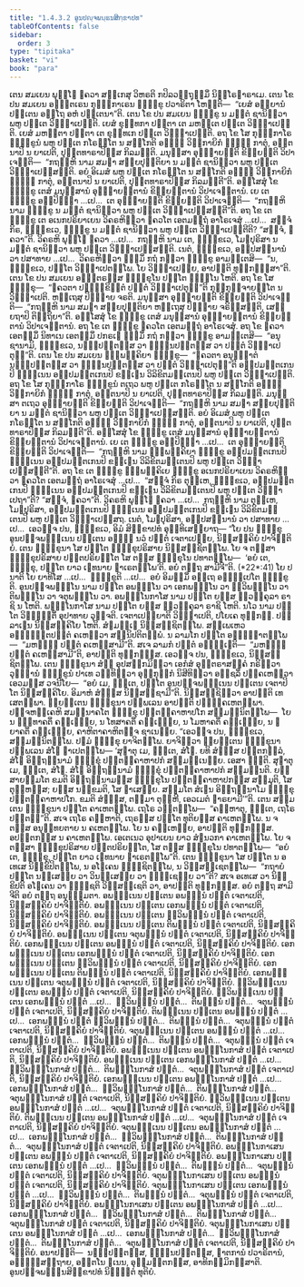 ```yaml
---
title: "1.4.3.2 ອູນປຎ຺ຈພນ຺ຘນສິກ຺ຂາປທ"
tableOfContents: false
sidebar:
  order: 3
type: "tipitaka"
basket: "vi"
book: "para"
---
```



<DynamicBreadcrumb />

<Division number="609" book="para">

<Paragraph number="2273" book="para">
ເຕນ ສມເຍນ ພຸທ຺ໂຘ ຠຄວາ ສກ຺ເກສຸ ວິຫຣຕິ ກປິລວຕ຺ຖຸສ຺ມິໍ ນິຄ຺ໂຣຘາຣາເມ. ເຕນ ໂຂ ປນ ສມເຍນ ອຎ຺ຎຕເຣນ ກຸມ຺ຠກາເຣນ ຠິກ຺ຂູ ປວາຣິຕາ ໂຫນ຺ຕິ—  “ເຍສໍ ອຍ຺ຍານໍ ປຕ຺ເຕນ ອຕ຺ໂຖ ອຫໍ ປຕ຺ເຕນາ”ຕິ. ເຕນ ໂຂ ປນ ສມເຍນ ຠິກ຺ຂູ ນ ມຕ຺ຕໍ ຊານິຕ຺ວາ ພຫູ ປຕ຺ເຕ ວິຎ຺ຎາເປນ຺ຕິ. ເຍສໍ ຂຸທ຺ທກາ ປຕ຺ຕາ ເຕ ມຫນ຺ເຕ ປຕ຺ເຕ ວິຎ຺ຎາເປນ຺ຕິ. ເຍສໍ ມຫນ຺ຕາ ປຕ຺ຕາ ເຕ ຂຸທ຺ທເກ ປຕ຺ເຕ ວິຎ຺ຎາເປນ຺ຕິ. ອຖ ໂຂ ໂສ ກຸມ຺ຠກາໂຣ ຠິກ຺ຂູນໍ ພຫູ ປຕ຺ເຕ ກໂຣນ຺ໂຕ ນ ສກ຺ໂກຕິ ອຎ຺ຎໍ ວິກ຺ກາຍິກໍ ຠຓ຺ຑໍ ກາຕຸໍ, ອຕ຺ຕນາປິ ນ ຍາເປຕິ, ປຸຕ຺ຕທາຣາປິສ຺ສ ກິລມນ຺ຕິ. ມນຸສ຺ສາ ອຸຊ຺ຌາຍນ຺ຕິ ຂິຍ຺ຍນ຺ຕິ ວິປາເຈນ຺ຕິ—  “ກຖຎ຺ຫິ ນາມ ສມຓາ ສກ຺ຍປຸຕ຺ຕິຍາ ນ ມຕ຺ຕໍ ຊານິຕ຺ວາ ພຫູ ປຕ຺ເຕ ວິຎ຺ຎາເປສ຺ສນ຺ຕິ. ອຍໍ ອິເມສໍ ພຫູ ປຕ຺ເຕ ກໂຣນ຺ໂຕ ນ ສກ຺ໂກຕິ ອຎ຺ຎໍ ວິກ຺ກາຍິກໍ ຠຓ຺ຑໍ ກາຕຸໍ, ອຕ຺ຕນາປິ ນ ຍາເປຕິ, ປຸຕ຺ຕທາຣາປິສ຺ສ ກິລມນ຺ຕີ”ຕິ.
</Paragraph>

<Paragraph number="2274" book="para">
ອສ຺ໂສສຸໍ ໂຂ ຠິກ຺ຂູ ເຕສໍ ມນຸສ຺ສານໍ ອຸຊ຺ຌາຍນ຺ຕານໍ ຂິຍ຺ຍນ຺ຕານໍ ວິປາເຈນ຺ຕານໍ. ເຍ ເຕ ຠິກ຺ຂູ ອປ຺ປິຈ຺ຉາ …ເປ…  ເຕ ອຸຊ຺ຌາຍນ຺ຕິ ຂິຍ຺ຍນ຺ຕິ ວິປາເຈນ຺ຕິ—  “ກຖຎ຺ຫິ ນາມ ຠິກ຺ຂູ ນ ມຕ຺ຕໍ ຊານິຕ຺ວາ ພຫູ ປຕ຺ເຕ ວິຎ຺ຎາເປສ຺ສນ຺ຕີ”ຕິ.
</Paragraph>

<Paragraph number="2275" book="para">
ອຖ ໂຂ ເຕ ຠິກ຺ຂູ ເຕ ອເນກປຣິຍາເຍນ ວິຄຣຫິຕ຺ວາ ຠຄວໂຕ ເອຕມຕ຺ຖໍ ອາໂຣເຈສຸໍ …ເປ…  ສຈ຺ຈໍ ກິຣ, ຠິກ຺ຂເວ, ຠິກ຺ຂູ ນ ມຕ຺ຕໍ ຊານິຕ຺ວາ ພຫູ ປຕ຺ເຕ ວິຎ຺ຎາເປນ຺ຕີຕິ? “ສຈ຺ຈໍ, ຠຄວາ”ຕິ. ວິຄຣຫິ ພຸທ຺ໂຘ ຠຄວາ …ເປ…  ກຖຎ຺ຫິ ນາມ ເຕ, ຠິກ຺ຂເວ, ໂມຆປຸຣິສາ ນ ມຕ຺ຕໍ ຊານິຕ຺ວາ ພຫູ ປຕ຺ເຕ ວິຎ຺ຎາເປສ຺ສນ຺ຕິ. ເນຕໍ, ຠິກ຺ຂເວ, ອປ຺ປສນ຺ນານໍ ວາ ປສາທາຍ …ເປ…  ວິຄຣຫິຕ຺ວາ ຘມ຺ມິໍ ກຖໍ ກຕ຺ວາ ຠິກ຺ຂູ ອາມນ຺ເຕສິ—  “ນ, ຠິກ຺ຂເວ, ປຕ຺ໂຕ ວິຎ຺ຎາເປຕພ຺ໂພ. ໂຍ ວິຎ຺ຎາເປຍ຺ຍ, ອາປຕ຺ຕິ ທຸກ຺ກຏສ຺ສາ”ຕິ.
</Paragraph>

</Division>
<Division number="610" book="para">

<Paragraph number="2276" book="para">
ເຕນ ໂຂ ປນ ສມເຍນ ອຎ຺ຎຕຣສ຺ສ ຠິກ຺ຂຸໂນ ປຕ຺ໂຕ ຠິນ຺ໂນ ໂຫຕິ. ອຖ ໂຂ ໂສ ຠິກ຺ຂຸ—  “ຠຄວຕາ ປຏິກ຺ຂິຕ຺ຕໍ ປຕ຺ຕໍ ວິຎ຺ຎາເປຕຸນ຺”ຕິ ກຸກ຺ກຸຈ຺ຈາຍນ຺ໂຕ ນ ວິຎ຺ຎາເປຕິ. ຫຕ຺ເຖສຸ ປິຓ຺ຑາຍ ຈຣຕິ. ມນຸສ຺ສາ ອຸຊ຺ຌາຍນ຺ຕິ ຂິຍ຺ຍນ຺ຕິ ວິປາເຈນ຺ຕິ—  “ກຖຎ຺ຫິ ນາມ ສມຓາ ສກ຺ຍປຸຕ຺ຕິຍາ ຫຕ຺ເຖສຸ ປິຓ຺ຑາຍ ຈຣິສ຺ສນ຺ຕິ, ເສຍ຺ຍຖາປິ ຕິຕ຺ຖິຍາ”ຕິ.
</Paragraph>

<Paragraph number="2277" book="para">
ອສ຺ໂສສຸໍ ໂຂ ຠິກ຺ຂູ ເຕສໍ ມນຸສ຺ສານໍ ອຸຊ຺ຌາຍນ຺ຕານໍ ຂິຍ຺ຍນ຺ຕານໍ ວິປາເຈນ຺ຕານໍ. ອຖ ໂຂ ເຕ ຠິກ຺ຂູ ຠຄວໂຕ ເອຕມຕ຺ຖໍ ອາໂຣເຈສຸໍ. ອຖ ໂຂ ຠຄວາ ເອຕສ຺ມິໍ ນິທາເນ ເອຕສ຺ມິໍ ປກຣເຓ ຘມ຺ມິໍ ກຖໍ ກຕ຺ວາ ຠິກ຺ຂູ ອາມນ຺ເຕສິ—  “ອນຸຊານາມິ, ຠິກ຺ຂເວ, ນຏ຺ຐປຕ຺ຕສ຺ສ ວາ ຠິນ຺ນປຕ຺ຕສ຺ສ ວາ ປຕ຺ຕໍ ວິຎ຺ຎາເປຕຸນ຺”ຕິ.
</Paragraph>

</Division>
<Division number="611" book="para">

<Paragraph number="2278" book="para">
ເຕນ ໂຂ ປນ ສມເຍນ ຉພ຺ພຄ຺ຄິຍາ ຠິກ຺ຂູ—  “ຠຄວຕາ ອນຸຎ຺ຎາຕໍ ນຏ຺ຐປຕ຺ຕສ຺ສ ວາ ຠິນ຺ນປຕ຺ຕສ຺ສ ວາ ປຕ຺ຕໍ ວິຎ຺ຎາເປຕຸນ຺”ຕິ ອປ຺ປມຕ຺ຕເກນປິ ຠິນ຺ເນນ ອປ຺ປມຕ຺ຕເກນປິ ຂຓ຺ເຑນ ວິລິຂິຕມຕ຺ເຕນປິ ພຫູ ປຕ຺ເຕ ວິຎ຺ຎາເປນ຺ຕິ. ອຖ ໂຂ ໂສ ກຸມ຺ຠກາໂຣ ຠິກ຺ຂູນໍ ຕເຖວ ພຫູ ປຕ຺ເຕ ກໂຣນ຺ໂຕ ນ ສກ຺ໂກຕິ ອຎ຺ຎໍ ວິກ຺ກາຍິກໍ ຠຓ຺ຑໍ ກາຕຸໍ, ອຕ຺ຕນາປິ ນ ຍາເປຕິ, ປຸຕ຺ຕທາຣາປິສ຺ສ ກິລມນ຺ຕິ. ມນຸສ຺ສາ ຕເຖວ ອຸຊ຺ຌາຍນ຺ຕິ ຂິຍ຺ຍນ຺ຕິ ວິປາເຈນ຺ຕິ—  “ກຖຎ຺ຫິ ນາມ ສມຓາ ສກ຺ຍປຸຕ຺ຕິຍາ ນ ມຕ຺ຕໍ ຊານິຕ຺ວາ ພຫູ ປຕ຺ເຕ ວິຎ຺ຎາເປສ຺ສນ຺ຕິ. ອຍໍ ອິເມສໍ ພຫູ ປຕ຺ເຕ ກໂຣນ຺ໂຕ ນ ສກ຺ໂກຕິ ອຎ຺ຎໍ ວິກ຺ກາຍິກໍ ຠຓ຺ຑໍ ກາຕຸໍ, ອຕ຺ຕນາປິ ນ ຍາເປຕິ, ປຸຕ຺ຕທາຣາປິສ຺ສ ກິລມນ຺ຕີ”ຕິ.
</Paragraph>

<Paragraph number="2279" book="para">
ອສ຺ໂສສຸໍ ໂຂ ຠິກ຺ຂູ ເຕສໍ ມນຸສ຺ສານໍ ອຸຊ຺ຌາຍນ຺ຕານໍ ຂິຍ຺ຍນ຺ຕານໍ ວິປາເຈນ຺ຕານໍ. ເຍ ເຕ ຠິກ຺ຂູ ອປ຺ປິຈ຺ຉາ …ເປ…  ເຕ ອຸຊ຺ຌາຍນ຺ຕິ ຂິຍ຺ຍນ຺ຕິ ວິປາເຈນ຺ຕິ—  “ກຖຎ຺ຫິ ນາມ ຉພ຺ພຄ຺ຄິຍາ ຠິກ຺ຂູ ອປ຺ປມຕ຺ຕເກນປິ ຠິນ຺ເນນ ອປ຺ປມຕ຺ຕເກນປິ ຂຓ຺ເຑນ ວິລິຂິຕມຕ຺ເຕນປິ ພຫູ ປຕ຺ເຕ ວິຎ຺ຎາເປສ຺ສນ຺ຕີ”ຕິ.
</Paragraph>

<Paragraph number="2280" book="para">
ອຖ ໂຂ ເຕ ຠິກ຺ຂູ ຉພ຺ພຄ຺ຄິເຍ ຠິກ຺ຂູ ອເນກປຣິຍາເຍນ ວິຄຣຫິຕ຺ວາ ຠຄວໂຕ ເອຕມຕ຺ຖໍ ອາໂຣເຈສຸໍ …ເປ…  “ສຈ຺ຈໍ ກິຣ ຕຸມ຺ເຫ, ຠິກ຺ຂເວ, ອປ຺ປມຕ຺ຕເກນປິ ຠິນ຺ເນນ ອປ຺ປມຕ຺ຕເກນປິ ຂຓ຺ເຑນ ວິລິຂິຕມຕ຺ເຕນປິ ພຫູ ປຕ຺ເຕ ວິຎ຺ຎາເປຖາ”ຕິ? “ສຈ຺ຈໍ, ຠຄວາ”ຕິ. ວິຄຣຫິ ພຸທ຺ໂຘ ຠຄວາ …ເປ…  ກຖຎ຺ຫິ ນາມ ຕຸມ຺ເຫ, ໂມຆປຸຣິສາ, ອປ຺ປມຕ຺ຕເກນປິ ຠິນ຺ເນນ ອປ຺ປມຕ຺ຕເກນປິ ຂຓ຺ເຑນ ວິລິຂິຕມຕ຺ເຕນປິ ພຫູ ປຕ຺ເຕ ວິຎ຺ຎາເປສ຺ສຖ. ເນຕໍ, ໂມຆປຸຣິສາ, ອປ຺ປສນ຺ນານໍ ວາ ປສາທາຍ …ເປ…  ເອວຎ຺ຈ ປນ, ຠິກ຺ຂເວ, ອິມໍ ສິກ຺ຂາປທໍ ອຸທ຺ທິເສຍ຺ຍາຖ—
</Paragraph>

</Division>
<Division number="612" book="para">

<Paragraph number="2281" book="para">
<Emphasis>“ໂຍ ປນ ຠິກ຺ຂຸ ອູນປຎ຺ຈພນ຺ຘເນນ ປຕ຺ເຕນ ອຎ຺ຎໍ ນວໍ ປຕ຺ຕໍ ເຈຕາເປຍ຺ຍ, ນິສ຺ສຄ຺ຄິຍໍ ປາຈິຕ຺ຕິຍໍ. ເຕນ ຠິກ຺ຂຸນາ ໂສ ປຕ຺ໂຕ ຠິກ຺ຂຸປຣິສາຍ ນິສ຺ສຊ຺ຊິຕພ຺ໂພ. ໂຍ ຈ ຕສ຺ສາ ຠິກ຺ຂຸປຣິສາຍ ປຕ຺ຕປຣິຍນ຺ໂຕ ໂສ ຕສ຺ສ ຠິກ຺ຂຸໂນ ປທາຕພ຺ໂພ—  ‘ອຍໍ ເຕ, ຠິກ຺ຂຸ, ປຕ຺ໂຕ ຍາວ ເຠທນາຍ ຘາເຣຕພ຺ໂພ’ຕິ. ອຍໍ ຕຕ຺ຖ ສາມີຈີ”</Emphasis>ຕິ. (*22*:<Emphasis>41</Emphasis>)
</Paragraph>

</Division>
<Division number="613" book="para">

<Paragraph number="2282" book="para">
<Emphasis>ໂຍ ປນາ</Emphasis>ຕິ ໂຍ ຍາທິໂສ …ເປ…  <Emphasis>ຠິກ຺ຂູ</Emphasis>ຕິ …ເປ…  ອຍໍ ອິມສ຺ມິໍ ອຕ຺ເຖ ອຘິປ຺ເປໂຕ ຠິກ຺ຂູຕິ.
</Paragraph>

<Paragraph number="2283" book="para">
<Emphasis>ອູນປຎ຺ຈພນ຺ຘໂນ</Emphasis> ນາມ ປຕ຺ໂຕ ອພນ຺ຘໂນ ວາ ເອກພນ຺ຘໂນ ວາ ທ຺ວິພນ຺ຘໂນ ວາ ຕິພນ຺ຘໂນ ວາ ຈຕຸພນ຺ຘໂນ ວາ. ອພນ຺ຘໂນກາໂສ ນາມ ປຕ຺ໂຕ ຍສ຺ສ ທ຺ວງ຺ຄຸລາ ຣາຊິ ນ ໂຫຕິ. ພນ຺ຘໂນກາໂສ ນາມ ປຕ຺ໂຕ ຍສ຺ສ ທ຺ວງ຺ຄຸລາ ຣາຊິ ໂຫຕິ. <Emphasis>ນໂວ</Emphasis> ນາມ ປຕ຺ໂຕ ວິຎ຺ຎຕ຺ຕິໍ ອຸປາທາຍ ວຸຈ຺ຈຕິ.
</Paragraph>

<Paragraph number="2284" book="para">
<Emphasis>ເຈຕາເປຍ຺ຍາ</Emphasis>ຕິ ວິຎ຺ຎາເປຕິ, ປໂຍເຄ ທຸກ຺ກຏໍ. ປຏິລາເຠນ ນິສ຺ສຄ຺ຄິໂຍ ໂຫຕິ. ສໍຆມຊ຺ເຌ ນິສ຺ສຊ຺ຊິຕພ຺ໂພ. ສພ຺ເພເຫວ ອຘິຏ຺ຐິຕປຕ຺ຕໍ ຄເຫຕ຺ວາ ສນ຺ນິປຕິຕພ຺ພໍ. ນ ລາມໂກ ປຕ຺ໂຕ ອຘິຏ຺ຐາຕພ຺ໂພ—  “ມຫຄ຺ຆໍ ປຕ຺ຕໍ ຄເຫສ຺ສາມີ”ຕິ. ສເຈ ລາມກໍ ປຕ຺ຕໍ ອຘິຏ຺ເຐຕິ—  “ມຫຄ຺ຆໍ ປຕ຺ຕໍ ຄເຫສ຺ສາມີ”ຕິ, ອາປຕ຺ຕິ ທຸກ຺ກຏສ຺ສ. ເອວຎ຺ຈ ປນ, ຠິກ຺ຂເວ, ນິສ຺ສຊ຺ຊິຕພ຺ໂພ. ເຕນ ຠິກ຺ຂຸນາ ສໍຆໍ ອຸປສງ຺ກມິຕ຺ວາ ເອກໍສໍ ອຸຕ຺ຕຣາສງ຺ຄໍ ກຣິຕ຺ວາ ວຸຑ຺ຒານໍ ຠິກ຺ຂູນໍ ປາເທ ວນ຺ທິຕ຺ວາ ອຸກ຺ກຸຏິກໍ ນິສີທິຕ຺ວາ ອຎ຺ຊລິໍ ປຄ຺ຄເຫຕ຺ວາ ເອວມສ຺ສ ວຈນີໂຍ—  “ອຍໍ ເມ, ຠນ຺ເຕ, ປຕ຺ໂຕ ອູນປຎ຺ຈພນ຺ຘເນນ ປຕ຺ເຕນ ເຈຕາປິໂຕ ນິສ຺ສຄ຺ຄິໂຍ. ອິມາຫໍ ສໍຆສ຺ສ ນິສ຺ສຊ຺ຊາມີ”ຕິ. ນິສ຺ສຊ຺ຊິຕ຺ວາ ອາປຕ຺ຕິ ເທເສຕພ຺ພາ. ພ຺ຍຕ຺ເຕນ ຠິກ຺ຂຸນາ ປຏິພເລນ ອາປຕ຺ຕິ ປຏິຄ຺ຄເຫຕພ຺ພາ. ປຎ຺ຈຫງ຺ເຄຫິ ສມນ຺ນາຄໂຕ ຠິກ຺ຂຸ ປຕ຺ຕຄ຺ຄາຫາປໂກ ສມ຺ມນ຺ນິຕພ຺ໂພ—  ໂຍ ນ ຉນ຺ທາຄຕິໍ ຄຈ຺ເຉຍ຺ຍ, ນ ໂທສາຄຕິໍ ຄຈ຺ເຉຍ຺ຍ, ນ ໂມຫາຄຕິໍ ຄຈ຺ເຉຍ຺ຍ, ນ ຠຍາຄຕິໍ ຄຈ຺ເຉຍ຺ຍ, ຄາຫິຕາຄາຫິຕຎ຺ຈ ຊາເນຍ຺ຍ. “ເອວຎ຺ຈ ປນ, ຠິກ຺ຂເວ, ສມ຺ມນ຺ນິຕພ຺ໂພ. ປຐມໍ ຠິກ຺ຂຸ ຍາຈິຕພ຺ໂພ. ຍາຈິຕ຺ວາ ພ຺ຍຕ຺ເຕນ ຠິກ຺ຂຸນາ ປຏິພເລນ ສໍໂຆ ຎາເປຕພ຺ໂພ—
</Paragraph>

</Division>
<Division number="614" book="para">

<Paragraph number="2285" book="para">
‘ສຸຓາຕຸ ເມ, ຠນ຺ເຕ, ສໍໂຆ. ຍທິ ສໍຆສ຺ສ ປຕ຺ຕກລ຺ລໍ, ສໍໂຆ ອິຕ຺ຖນ຺ນາມໍ ຠິກ຺ຂຸໍ ປຕ຺ຕຄ຺ຄາຫາປກໍ ສມ຺ມນ຺ເນຍ຺ຍ. ເອສາ ຎຕ຺ຕິ.
</Paragraph>

<Paragraph number="2286" book="para">
ສຸຓາຕຸ ເມ, ຠນ຺ເຕ, ສໍໂຆ. ສໍໂຆ ອິຕ຺ຖນ຺ນາມໍ ຠິກ຺ຂຸໍ ປຕ຺ຕຄ຺ຄາຫາປກໍ ສມ຺ມນ຺ນຕິ. ຍສ຺ສາຍສ຺ມໂຕ ຂມຕິ ອິຕ຺ຖນ຺ນາມສ຺ສ ຠິກ຺ຂຸໂນ ປຕ຺ຕຄ຺ຄາຫາປກສ຺ສ ສມ຺ມຸຕິ, ໂສ ຕຸຓ຺ຫສ຺ສ; ຍສ຺ສ ນກ຺ຂມຕິ, ໂສ ຠາເສຍ຺ຍ.
</Paragraph>

<Paragraph number="2287" book="para">
ສມ຺ມໂຕ ສໍເຆນ ອິຕ຺ຖນ຺ນາໂມ ຠິກ຺ຂຸ ປຕ຺ຕຄ຺ຄາຫາປໂກ. ຂມຕິ ສໍຆສ຺ສ, ຕສ຺ມາ ຕຸຓ຺ຫີ, ເອວເມຕໍ ຘາຣຍາມີ’”ຕິ.
</Paragraph>

</Division>
<Division number="615" book="para">

<Paragraph number="2288" book="para">
ເຕນ ສມ຺ມເຕນ ຠິກ຺ຂຸນາ ປຕ຺ໂຕ ຄາເຫຕພ຺ໂພ. ເຖໂຣ ວຕ຺ຕພ຺ໂພ—  “ຄຓ຺ຫາຕຸ, ຠນ຺ເຕ, ເຖໂຣ ປຕ຺ຕນ຺”ຕິ. ສເຈ ເຖໂຣ ຄຓ຺ຫາຕິ, ເຖຣສ຺ສ ປຕ຺ໂຕ ທຸຕິຍສ຺ສ ຄາເຫຕພ຺ໂພ. ນ ຈ ຕສ຺ສ ອນຸທ຺ທຍຕາຍ ນ ຄເຫຕພ຺ໂພ. ໂຍ ນ ຄຓ຺ເຫຍ຺ຍ, ອາປຕ຺ຕິ ທຸກ຺ກຏສ຺ສ. ອປຕ຺ຕກສ຺ສ ນ ຄາເຫຕພ຺ໂພ. ເອເຕເນວ ອຸປາເຍນ ຍາວ ສໍຆນວກາ ຄາເຫຕພ຺ໂພ. ໂຍ ຈ ຕສ຺ສາ ຠິກ຺ຂຸປຣິສາຍ ປຕ຺ຕປຣິຍນ຺ໂຕ, ໂສ ຕສ຺ສ ຠິກ຺ຂຸໂນ ປທາຕພ຺ໂພ—  “ອຍໍ ເຕ, ຠິກ຺ຂຸ, ປຕ຺ໂຕ ຍາວ ເຠທນາຍ ຘາເຣຕພ຺ໂພ”ຕິ.
</Paragraph>

<Paragraph number="2289" book="para">
ເຕນ ຠິກ຺ຂຸນາ ໂສ ປຕ຺ໂຕ ນ ອເທເສ ນິກ຺ຂິປິຕພ຺ໂພ, ນ ອໂຠເຄນ ຠຸຎ຺ຊິຕພ຺ໂພ, ນ ວິສ຺ສຊ຺ເຊຕພ຺ໂພ—  “ກຖາຍໍ ປຕ຺ໂຕ ນສ຺ເສຍ຺ຍ ວາ ວິນສ຺ເສຍ຺ຍ ວາ ຠິຊ຺ເຊຍ຺ຍ ວາ”ຕິ? ສເຈ ອເທເສ ວາ ນິກ຺ຂິປຕິ ອໂຠເຄນ ວາ ຠຸຎ຺ຊຕິ ວິສ຺ສຊ຺ເຊຕິ ວາ, ອາປຕ຺ຕິ ທຸກ຺ກຏສ຺ສ.
</Paragraph>

<Paragraph number="2290" book="para">
<Emphasis>ອຍໍ ຕຕ຺ຖ ສາມີຈີ</Emphasis>ຕິ ອຍໍ ຕຕ຺ຖ ອນຸຘມ຺ມຕາ.
</Paragraph>

</Division>
<Division number="616" book="para">

<Paragraph number="2291" book="para">
ອພນ຺ຘເນນ ປຕ຺ເຕນ ອພນ຺ຘນໍ ປຕ຺ຕໍ ເຈຕາເປຕິ, ນິສ຺ສຄ຺ຄິຍໍ ປາຈິຕ຺ຕິຍໍ. ອພນ຺ຘເນນ ປຕ຺ເຕນ ເອກພນ຺ຘນໍ ປຕ຺ຕໍ ເຈຕາເປຕິ, ນິສ຺ສຄ຺ຄິຍໍ ປາຈິຕ຺ຕິຍໍ. ອພນ຺ຘເນນ ປຕ຺ເຕນ ທ຺ວິພນ຺ຘນໍ ປຕ຺ຕໍ ເຈຕາເປຕິ, ນິສ຺ສຄ຺ຄິຍໍ ປາຈິຕ຺ຕິຍໍ. ອພນ຺ຘເນນ ປຕ຺ເຕນ ຕິພນ຺ຘນໍ ປຕ຺ຕໍ ເຈຕາເປຕິ, ນິສ຺ສຄ຺ຄິຍໍ ປາຈິຕ຺ຕິຍໍ. ອພນ຺ຘເນນ ປຕ຺ເຕນ ຈຕຸພນ຺ຘນໍ ປຕ຺ຕໍ ເຈຕາເປຕິ, ນິສ຺ສຄ຺ຄິຍໍ ປາຈິຕ຺ຕິຍໍ.
</Paragraph>

<Paragraph number="2292" book="para">
ເອກພນ຺ຘເນນ ປຕ຺ເຕນ ອພນ຺ຘນໍ ປຕ຺ຕໍ ເຈຕາເປຕິ, ນິສ຺ສຄ຺ຄິຍໍ ປາຈິຕ຺ຕິຍໍ. ເອກພນ຺ຘເນນ ປຕ຺ເຕນ ເອກພນ຺ຘນໍ ປຕ຺ຕໍ ເຈຕາເປຕິ, ນິສ຺ສຄ຺ຄິຍໍ ປາຈິຕ຺ຕິຍໍ. ເອກພນ຺ຘເນນ ປຕ຺ເຕນ ທ຺ວິພນ຺ຘນໍ ປຕ຺ຕໍ ເຈຕາເປຕິ, ນິສ຺ສຄ຺ຄິຍໍ ປາຈິຕ຺ຕິຍໍ. ເອກພນ຺ຘເນນ ປຕ຺ເຕນ ຕິພນ຺ຘນໍ ປຕ຺ຕໍ ເຈຕາເປຕິ, ນິສ຺ສຄ຺ຄິຍໍ ປາຈິຕ຺ຕິຍໍ. ເອກພນ຺ຘເນນ ປຕ຺ເຕນ ຈຕຸພນ຺ຘນໍ ປຕ຺ຕໍ ເຈຕາເປຕິ, ນິສ຺ສຄ຺ຄິຍໍ ປາຈິຕ຺ຕິຍໍ.
</Paragraph>

<Paragraph number="2293" book="para">
ທ຺ວິພນ຺ຘເນນ ປຕ຺ເຕນ ອພນ຺ຘນໍ ປຕ຺ຕໍ ເຈຕາເປຕິ, ນິສ຺ສຄ຺ຄິຍໍ ປາຈິຕ຺ຕິຍໍ. ທ຺ວິພນ຺ຘເນນ ປຕ຺ເຕນ ເອກພນ຺ຘນໍ ປຕ຺ຕໍ …ເປ…  ທ຺ວິພນ຺ຘນໍ ປຕ຺ຕໍ…  ຕິພນ຺ຘນໍ ປຕ຺ຕໍ…  ຈຕຸພນ຺ຘນໍ ປຕ຺ຕໍ ເຈຕາເປຕິ, ນິສ຺ສຄ຺ຄິຍໍ ປາຈິຕ຺ຕິຍໍ.
</Paragraph>

<Paragraph number="2294" book="para">
ຕິພນ຺ຘເນນ ປຕ຺ເຕນ ອພນ຺ຘນໍ ປຕ຺ຕໍ …ເປ…  ເອກພນ຺ຘນໍ ປຕ຺ຕໍ ທ຺ວິພນ຺ຘນໍ ປຕ຺ຕໍ…  ຕິພນ຺ຘນໍ ປຕ຺ຕໍ…  ຈຕຸພນ຺ຘນໍ ປຕ຺ຕໍ ເຈຕາເປຕິ, ນິສ຺ສຄ຺ຄິຍໍ ປາຈິຕ຺ຕິຍໍ.
</Paragraph>

<Paragraph number="2295" book="para">
ຈຕຸພນ຺ຘເນນ ປຕ຺ເຕນ ອພນ຺ຘນໍ ປຕ຺ຕໍ …ເປ…  ເອກພນ຺ຘນໍ ປຕ຺ຕໍ…  ທ຺ວິພນ຺ຘນໍ ປຕ຺ຕໍ…  ຕິພນ຺ຘນໍ ປຕ຺ຕໍ…  ຈຕຸພນ຺ຘນໍ ປຕ຺ຕໍ ເຈຕາເປຕິ, ນິສ຺ສຄ຺ຄິຍໍ ປາຈິຕ຺ຕິຍໍ.
</Paragraph>

<Paragraph number="2296" book="para">
ອພນ຺ຘເນນ ປຕ຺ເຕນ ອພນ຺ຘໂນກາສໍ ປຕ຺ຕໍ ເຈຕາເປຕິ, ນິສ຺ສຄ຺ຄິຍໍ ປາຈິຕ຺ຕິຍໍ. ອພນ຺ຘເນນ ປຕ຺ເຕນ ເອກພນ຺ຘໂນກາສໍ ປຕ຺ຕໍ …ເປ…  ທ຺ວິພນ຺ຘໂນກາສໍ ປຕ຺ຕໍ…  ຕິພນ຺ຘໂນກາສໍ ປຕ຺ຕໍ…  ຈຕຸພນ຺ຘໂນກາສໍ ປຕ຺ຕໍ ເຈຕາເປຕິ, ນິສ຺ສຄ຺ຄິຍໍ ປາຈິຕ຺ຕິຍໍ.
</Paragraph>

<Paragraph number="2297" book="para">
ເອກພນ຺ຘເນນ ປຕ຺ເຕນ ອພນ຺ຘໂນກາສໍ ປຕ຺ຕໍ …ເປ…  ເອກພນ຺ຘໂນກາສໍ ປຕ຺ຕໍ…  ທ຺ວິພນ຺ຘໂນກາສໍ ປຕ຺ຕໍ…  ຕິພນ຺ຘໂນກາສໍ ປຕ຺ຕໍ…  ຈຕຸພນ຺ຘໂນກາສໍ ປຕ຺ຕໍ ເຈຕາເປຕິ, ນິສ຺ສຄ຺ຄິຍໍ ປາຈິຕ຺ຕິຍໍ.
</Paragraph>

<Paragraph number="2298" book="para">
ທ຺ວິພນ຺ຘເນນ ປຕ຺ເຕນ ອພນ຺ຘໂນກາສໍ ປຕ຺ຕໍ …ເປ…  ຈຕຸພນ຺ຘໂນກາສໍ ປຕ຺ຕໍ ເຈຕາເປຕິ, ນິສ຺ສຄ຺ຄິຍໍ ປາຈິຕ຺ຕິຍໍ.
</Paragraph>

<Paragraph number="2299" book="para">
ຕິພນ຺ຘເນນ ປຕ຺ເຕນ ອພນ຺ຘໂນກາສໍ ປຕ຺ຕໍ …ເປ…  ຈຕຸພນ຺ຘໂນກາສໍ ປຕ຺ຕໍ ເຈຕາເປຕິ, ນິສ຺ສຄ຺ຄິຍໍ ປາຈິຕ຺ຕິຍໍ.
</Paragraph>

<Paragraph number="2300" book="para">
ຈຕຸພນ຺ຘເນນ ປຕ຺ເຕນ ອພນ຺ຘໂນກາສໍ ປຕ຺ຕໍ …ເປ…  ເອກພນ຺ຘໂນກາສໍ ປຕ຺ຕໍ…  ທ຺ວິພນ຺ຘໂນກາສໍ ປຕ຺ຕໍ…  ຕິພນ຺ຘໂນກາສໍ ປຕ຺ຕໍ…  ຈຕຸພນ຺ຘໂນກາສໍ ປຕ຺ຕໍ ເຈຕາເປຕິ, ນິສ຺ສຄ຺ຄິຍໍ ປາຈິຕ຺ຕິຍໍ.
</Paragraph>

<Paragraph number="2301" book="para">
ອພນ຺ຘໂນກາເສນ ປຕ຺ເຕນ ອພນ຺ຘນໍ ປຕ຺ຕໍ ເຈຕາເປຕິ, ນິສ຺ສຄ຺ຄິຍໍ ປາຈິຕ຺ຕິຍໍ. ອພນ຺ຘໂນກາເສນ ປຕ຺ເຕນ ເອກພນ຺ຘນໍ ປຕ຺ຕໍ …ເປ…  ທ຺ວິພນ຺ຘນໍ ປຕ຺ຕໍ…  ຕິພນ຺ຘນໍ ປຕ຺ຕໍ…  ຈຕຸພນ຺ຘນໍ ປຕ຺ຕໍ ເຈຕາເປຕິ, ນິສ຺ສຄ຺ຄິຍໍ ປາຈິຕ຺ຕິຍໍ.
</Paragraph>

<Paragraph number="2302" book="para">
ຈຕຸພນ຺ຘໂນກາເສນ ປຕ຺ເຕນ ອພນ຺ຘນໍ ປຕ຺ຕໍ ເຈຕາເປຕິ, ນິສ຺ສຄ຺ຄິຍໍ ປາຈິຕ຺ຕິຍໍ. ຈຕຸພນ຺ຘໂນກາເສນ ປຕ຺ເຕນ ເອກພນ຺ຘນໍ ປຕ຺ຕໍ …ເປ…  ທ຺ວິພນ຺ຘນໍ ປຕ຺ຕໍ…  ຕິພນ຺ຘນໍ ປຕ຺ຕໍ…  ຈຕຸພນ຺ຘນໍ ປຕ຺ຕໍ ເຈຕາເປຕິ, ນິສ຺ສຄ຺ຄິຍໍ ປາຈິຕ຺ຕິຍໍ.
</Paragraph>

<Paragraph number="2303" book="para">
ອພນ຺ຘໂນກາເສນ ປຕ຺ເຕນ ອພນ຺ຘໂນກາສໍ ປຕ຺ຕໍ …ເປ…  ເອກພນ຺ຘໂນກາສໍ ປຕ຺ຕໍ…  ທ຺ວິພນ຺ຘໂນກາສໍ ປຕ຺ຕໍ…  ຕິພນ຺ຘໂນກາສໍ ປຕ຺ຕໍ…  ຈຕຸພນ຺ຘໂນກາສໍ ປຕ຺ຕໍ ເຈຕາເປຕິ, ນິສ຺ສຄ຺ຄິຍໍ ປາຈິຕ຺ຕິຍໍ.
</Paragraph>

<Paragraph number="2304" book="para">
ຈຕຸພນ຺ຘໂນກາເສນ ປຕ຺ເຕນ ອພນ຺ຘໂນກາສໍ ປຕ຺ຕໍ …ເປ…  ເອກພນ຺ຘໂນກາສໍ ປຕ຺ຕໍ…  ທ຺ວິພນ຺ຘໂນກາສໍ ປຕ຺ຕໍ…  ຕິພນ຺ຘໂນກາສໍ ປຕ຺ຕໍ…  ຈຕຸພນ຺ຘໂນກາສໍ ປຕ຺ຕໍ ເຈຕາເປຕິ, ນິສ຺ສຄ຺ຄິຍໍ ປາຈິຕ຺ຕິຍໍ.
</Paragraph>

</Division>
<Division number="617" book="para">

<Paragraph number="2305" book="para">
ອນາປຕ຺ຕິ—  ນຏ຺ຐປຕ຺ຕສ຺ສ, ຠິນ຺ນປຕ຺ຕສ຺ສ, ຎາຕການໍ ປວາຣິຕານໍ, ອຎ຺ຎສ຺ສຕ຺ຖາຍ, ອຕ຺ຕໂນ ຘເນນ, ອຸມ຺ມຕ຺ຕກສ຺ສ, ອາທິກມ຺ມິກສ຺ສາຕິ.

</Paragraph>
</Division>

<Paragraph number="2306" type="center" book="para">
ອູນປຎ຺ຈພນ຺ຘນສິກ຺ຂາປທໍ ນິຏ຺ຐິຕໍ ທຸຕິຍໍ.
</Paragraph>